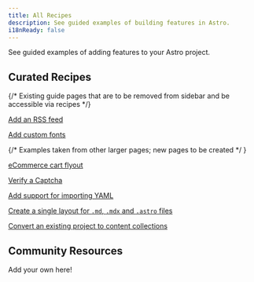 ```yaml
---
title: All Recipes
description: See guided examples of building features in Astro.
i18nReady: false
---
```



See guided examples of adding features to your Astro project.


## Curated Recipes


{/* Existing guide pages that are to be removed from sidebar and be accessible via recipes */}


[Add an RSS feed](/en/guides/rss/)

[Add custom fonts](/en/guides/fonts/)

{/* Examples taken from other larger pages; new pages to be created */ }

[eCommerce cart flyout](/en/core-concepts/sharing-state/)

[Verify a Captcha](/en/guides/recipes/captcha/)

[Add support for importing YAML](/en/guides/imports/#example-yaml-support)

[Create a single layout for `.md`, `.mdx` and `.astro` files](/en/core-concepts/layouts/#using-one-layout-for-md-mdx-and-astro)

[Convert an existing project to content collections](/en/guides/content-collections/#migrating-from-file-based-routing)

## Community Resources

Add your own here!

